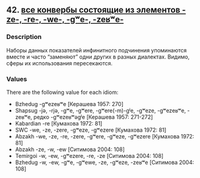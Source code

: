 ## 42. <a href =  'https://agricolamz.github.io/The_Circassian_Isoglosses_Database/42.html'>все конвербы состоящие из элементов -ze-, -re-, -we-, -gʷe-, -zeʁʷe-</a>
### Description

Наборы данных показателей инфинитного подчинения упоминаются вместе и часто "заменяют" одни других в разных диалектах. Видимо, сферы их использования пересекаются.


### Values
There are the following value for each idiom:

* Bzhedug -gʷezeʁʷe [Керашева 1957: 270]
* Shapsug -jə, -rjə, -gʷe, -gʷere, -gʷere(-m)-gʲe, -gʷeze, -gʷezeʁʷe, -zeʁʷe, редко -gʷezeʁʷəgʲe [Керашева 1957: 271-272]
* Kabardian -re [Кумахова 1972: 81]
* SWC -we, -ze, -zere, -gʷeze, -gʷezere [Кумахова 1972: 81]
* Abzakh -we, -ze, -re, -zere, -gʷere, -gʷeze, -gʷezere [Кумахова 1972: 81]
* Abzakh -ze, -w, -ew [Ситимова 2004: 108]
* Temirgoi -w, -ew, -gʷezere, -re, -ze [Ситимова 2004: 108]
* Bzhedug -w, -ew, -gʷe, -gʷewe, -ze, -gʷeze, -zeʁʷe [Ситимова 2004: 108]


